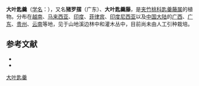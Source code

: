 {{Speciesbox
| name = 大叶匙羹
| status = 
| status_system = 
| image =
| genus = Gymnema
| species = tingens
| authority = Spreng.
}}

'''大叶匙羹'''（[[学名|学名]]：{{lang|la|''Gymnema tingens''}}），又名'''猪罗摆'''（广东）、'''大叶匙羹藤'''，是[[夹竹桃科|夹竹桃科]][[匙羹藤属|匙羹藤属]]的植物。分布在[[越南|越南]]、[[马来西亚|马来西亚]]、[[印度|印度]]、[[菲律宾|菲律宾]]、[[印度尼西亚|印度尼西亚]]以及[[中国大陆|中国大陆]]的[[广西|广西]]、[[广东|广东]]、[[贵州|贵州]]、[[云南|云南]]等地，见于山地溪边林中和灌木丛中，目前尚未由人工引种栽培。
== 参考文献 ==

* {{cite web| url =http://www.bioinfo.cn/db05/KmzwSpecies.php?action=view&id=30725| title =大叶匙羹| work =《中国高等植物数据库全库》| publisher =中国科学院微生物研究所| author =昆明植物研究所| accessdate =2009-02-26| deadurl =yes| archiveurl =https://web.archive.org/web/20160305080029/http://www.bioinfo.cn/db05/KmzwSpecies.php?action=view&id=30725| archivedate =2016-03-05}}
*{{CPNI | zh=大叶匙羹藤 | id=CPNI-132-33193 | binomial=Gymnema tingens | authority= | sub= | var= | f= | cv= | accessdate=2013年1月17日}}
{{Taxonbar|from=Q10933915}}

[[Category:匙羹藤属|大叶匙羹]]


{{植物小作品}}